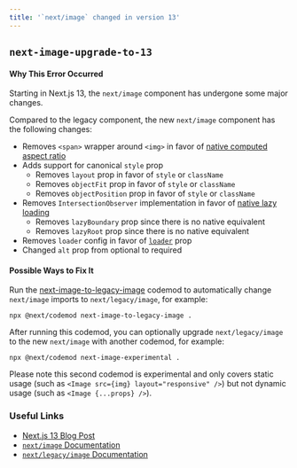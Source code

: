```yaml
---
title: '`next/image` changed in version 13'
---
```


## `next-image-upgrade-to-13`

#### Why This Error Occurred

Starting in Next.js 13, the `next/image` component has undergone some major changes.

Compared to the legacy component, the new `next/image` component has the following changes:

- Removes `<span>` wrapper around `<img>` in favor of [native computed aspect ratio](https://caniuse.com/mdn-html_elements_img_aspect_ratio_computed_from_attributes)
- Adds support for canonical `style` prop
  - Removes `layout` prop in favor of `style` or `className`
  - Removes `objectFit` prop in favor of `style` or `className`
  - Removes `objectPosition` prop in favor of `style` or `className`
- Removes `IntersectionObserver` implementation in favor of [native lazy loading](https://caniuse.com/loading-lazy-attr)
  - Removes `lazyBoundary` prop since there is no native equivalent
  - Removes `lazyRoot` prop since there is no native equivalent
- Removes `loader` config in favor of [`loader`](/docs/app/api-reference/components/image#loader) prop
- Changed `alt` prop from optional to required

#### Possible Ways to Fix It

Run the [next-image-to-legacy-image](/docs/pages/building-your-application/upgrading/codemods#next-image-to-legacy-image) codemod to automatically change `next/image` imports to `next/legacy/image`, for example:

```
npx @next/codemod next-image-to-legacy-image .
```

After running this codemod, you can optionally upgrade `next/legacy/image` to the new `next/image` with another codemod, for example:

```
npx @next/codemod next-image-experimental .
```

Please note this second codemod is experimental and only covers static usage (such as `<Image src={img} layout="responsive" />`) but not dynamic usage (such as `<Image {...props} />`).

### Useful Links

- [Next.js 13 Blog Post](/blog/next-13)
- [`next/image` Documentation](/docs/pages/api-reference/components/image)
- [`next/legacy/image` Documentation](/docs/pages/api-reference/components/image-legacy)
